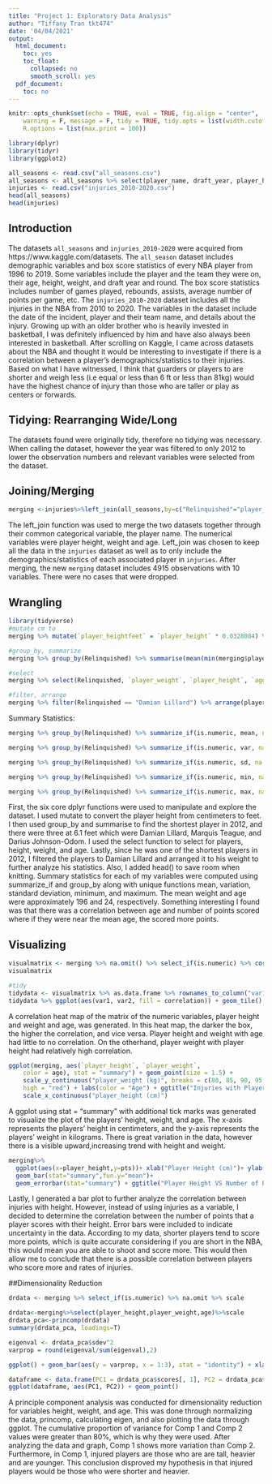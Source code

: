 ```yaml
---
title: "Project 1: Exploratory Data Analysis"
author: "Tiffany Tran tkt474"
date: '04/04/2021'
output:
  html_document:
    toc: yes
    toc_float:
      collapsed: no
      smooth_scroll: yes
  pdf_document:
    toc: no
---
```


```r
knitr::opts_chunk$set(echo = TRUE, eval = TRUE, fig.align = "center", 
    warning = F, message = F, tidy = TRUE, tidy.opts = list(width.cutoff = 60), 
    R.options = list(max.print = 100))

```

```r
library(dplyr)
library(tidyr)
library(ggplot2)

all_seasons <- read.csv("all_seasons.csv")
all_seasons <- all_seasons %>% select(player_name, draft_year, player_height, player_weight, age, pts) %>% filter(draft_year == "2012")
injuries <- read.csv("injuries_2010-2020.csv")
head(all_seasons)
head(injuries)
```
## Introduction
The datasets `all_seasons` and `injuries_2010-2020` were acquired from https://www.kaggle.com/datasets. The `all_season` dataset includes demographic variables and box score statistics of every NBA player from 1996 to 2019. Some variables include the player and the team they were on, their age, height, weight, and draft year and round. The box score statistics includes number of games played, rebounds, assists, average number of points per game, etc. The `injuries_2010-2020` dataset includes all the injuries in the NBA from 2010 to 2020. The variables in the dataset include the date of the incident, player and their team name, and details about the injury. Growing up with an older brother who is heavily invested in basketball, I was definitely influenced by him and have also always been interested in basketball. After scrolling on Kaggle, I came across datasets about the NBA and thought it would be interesting to investigate if there is a correlation between a player's demographics/statistics to their injuries. Based on what I have witnessed, I think that guarders or players to are shorter and weigh less (i.e equal or less than 6 ft or less than 81kg) would have the highest chance of injury than those who are taller or play as centers or forwards. 



## Tidying: Rearranging Wide/Long
The datasets found were originally tidy, therefore no tidying was necessary. When calling the dataset, however the year was filtered to only 2012 to lower the observation numbers and relevant variables were selected from the dataset. 

## Joining/Merging

```r
merging <-injuries%>%left_join(all_seasons,by=c("Relinquished"="player_name"))%>%na.omit
```
The left_join function was used to merge the two datasets together through their common categorical variable, the player name. The numerical variables were player height, weight and age. Left_join was chosen to keep all the data in the `injuries` dataset as well as to only include the demographics/statistics of each associated player in `injuries`. After merging, the new `merging` dataset includes 4915 observations with 10 variables. There were no cases that were dropped. 

## Wrangling
```r
library(tidyverse)
#mutate cm to
merging %>% mutate(`player_heightfeet` = `player_height` * 0.0328084) %>% head()

#group_by, summarize
merging %>% group_by(Relinquished) %>% summarise(mean(min(merging$player_height), na.rm = T))%>% head()

#select
merging %>% select(Relinquished, `player_weight`, `player_height`, `age`, `pts`)%>% head()

#filter, arrange
merging %>% filter(Relinquished == "Damian Lillard") %>% arrange(player_weight) %>% head()

```
Summary Statistics:
```r
merging %>% group_by(Relinquished) %>% summarize_if(is.numeric, mean, na.rm = T) %>% head()

merging %>% group_by(Relinquished) %>% summarize_if(is.numeric, var, na.rm = T)%>% head()

merging %>% group_by(Relinquished) %>% summarize_if(is.numeric, sd, na.rm = T) %>% head()

merging %>% group_by(Relinquished) %>% summarize_if(is.numeric, min, na.rm = T)%>% head()

merging %>% group_by(Relinquished) %>% summarize_if(is.numeric, max, na.rm = T)%>% head()
```
First, the six core dplyr functions were used to manipulate and explore the dataset. I used mutate to convert the player height from centimeters to feet. I then used group_by and summarise to find the shortest player in 2012, and there were three at 6.1 feet which were Damian Lillard, Marquis Teague, and Darius Johnson-Odom. I used the select function to select for players, height, weight, and age. Lastly, since he was one of the shortest players in 2012, I filtered the players to Damian Lillard and arranged it to his weight to further analyze his statistics. Also, I added head() to save room when knitting. 
Summary statistics for each of my variables were computed using summarize_if and group_by along with unique functions mean, variation, standard deviation, minimum, and maximum. The mean weight and age were approximately 196 and 24, respectively. Something interesting I found was that there was a correlation between age and number of points scored where if they were near the mean age, the scored more points. 

## Visualizing
```r
visualmatrix <- merging %>% na.omit() %>% select_if(is.numeric) %>% cor()
visualmatrix

#tidy
tidydata <- visualmatrix %>% as.data.frame %>% rownames_to_column("var1") %>% pivot_longer(-1, names_to = "var2", values_to ="correlation")
tidydata %>% ggplot(aes(var1, var2, fill = correlation)) + geom_tile() + scale_fill_gradient2(low = "red", mid = "white", high = "blue") + geom_text(aes(label = round(correlation, 2)), color = "black", size = 4) + theme(axis.text.x = element_text(angle = 90, hjust = 1)) + coord_fixed()

```
A correlation heat map of the matrix of the numeric variables, player height and weight and age, was generated. In this heat map, the darker the box, the higher the correlation, and vice versa. Player height and weight with age had little to no correlation. On the otherhand, player weight with player height had relatively high correlation.
```r
ggplot(merging, aes(`player_height`, `player_weight`, 
    color = age), stat = "summary") + geom_point(size = 1.5) + 
    scale_y_continuous("player_weight (kg)", breaks = c(80, 85, 90, 95, 100, 105, 110, 115, 120, 125)) + scale_color_gradient(low = "blue", 
    high = "red") + labs(color = "Age") + ggtitle("Injuries with Player Height VS Weight with Age") + 
    scale_x_continuous("player_height (cm)")
```
A ggplot using stat = "summary" with additional tick marks was generated to visualize the plot of the players' height, weight, and age. The x-axis represents the players' height in centimeters, and the y-axis represents the players' weight in kilograms. There is great variation in the data, however there is a visible upward,increasing trend with height and weight. 
```r
merging%>%
  ggplot(aes(x=player_height,y=pts))+ xlab("Player Height (cm)")+ ylab("Number of Points")+
  geom_bar(stat="summary",fun.y="mean")+
  geom_errorbar(stat="summary") + ggtitle("Player Height VS Number of Points Scored")
```
Lastly, I generated a bar plot to further analyze the correlation between injuries with height. However, instead of using injuries as a variable, I decided to determine the correlation between the number of points that a player scores with their height. Error bars were included to indicate uncertainty in the data. According to my data, shorter players tend to score more points, which is quite accurate considering if you are short in the NBA, this would mean you are able to shoot and score more. This would then allow me to conclude that there is a possible correlation between players who score more and rates of injuries. 

##Dimensionality Reduction
```r
drdata <- merging %>% select_if(is.numeric) %>% na.omit %>% scale

drdata<-merging%>%select(player_height,player_weight,age)%>%scale 
drdata_pca<-princomp(drdata)
summary(drdata_pca, loadings=T)
```
```r
eigenval <- drdata_pca$sdev^2
varprop = round(eigenval/sum(eigenval),2)

ggplot() + geom_bar(aes(y = varprop, x = 1:3), stat = "identity") + xlab("") + geom_path(aes(y = varprop, x = 1:3)) + geom_text(aes(x = 1:3, y = varprop, label = round(varprop, 2)), vjust = 1, col = "white", size = 5) + scale_y_continuous(breaks = seq(0, 0.6, 0.2), labels = scales::percent) + scale_x_continuous(breaks = 1:3)
```
```r
dataframe <- data.frame(PC1 = drdata_pca$scores[, 1], PC2 = drdata_pca$scores[, 2])
ggplot(dataframe, aes(PC1, PC2)) + geom_point()
```
A principle component analysis was conducted for dimensionality reduction for variables height, weight, and age. This was done through normalizing the data, princomp, calculating eigen, and also plotting the data through ggplot. The cumulative proportion of variance for Comp 1 and Comp 2 values were greater than 80%, which is why they were used. After analyzing the data and graph, Comp 1 shows more variation than Comp 2. Furthermore, in Comp 1, injured players are those who are are tall, heavier and are younger. This conclusion disproved my hypothesis in that injured players would be those who were shorter and heavier. 

